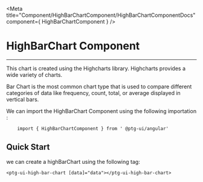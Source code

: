 


<Meta title="Component/HighBarChartComponent/HighBarChartComponentDocs" component={ HighBarChartComponent }    />

 # HighBarChart Component

 ---
 This chart is created using the Highcharts library. Highcharts provides a wide variety of charts.  

 Bar Chart is the most common chart type that is used to compare different categories of data like frequency, count, total, or average displayed in vertical bars. 

 We can import the HighBarChart Component using the following importation : 

```
    import { HighBarChartComponent } from ' @ptg-ui/angular'
```    


 ## Quick Start
 
 we can create a highBarChart using the following tag: 

```
<ptg-ui-high-bar-chart [data]="data"></ptg-ui-high-bar-chart>

```

